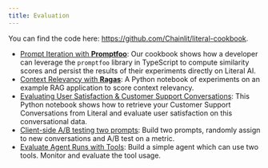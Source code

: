 ```yaml
---
title: Evaluation
---
```


You can find the code here: https://github.com/Chainlit/literal-cookbook.


- [Prompt Iteration with **Promptfoo**](https://github.com/Chainlit/literal-cookbook/tree/main/typescript/prompt-iteration-promptfoo):
Our cookbook shows how a developer can leverage the `promptfoo` library in TypeScript to
compute similarity scores and persist the results of their experiments directly on Literal AI. 
- [Context Relevancy with **Ragas**](https://github.com/Chainlit/literal-cookbook/blob/main/python/context-relevancy-ragas/Context%20relevancy%20with%20Ragas.ipynb): A Python notebook of experiments on an example RAG
application to score context relevancy.
- [Evaluating User Satisfaction & Customer Support Conversations](https://github.com/Chainlit/literal-cookbook/blob/main/python/evaluate-user-satisfaction/Evaluate%20user%20satisfaction.ipynb): This Python notebook shows how to retrieve your Customer Support Conversations from Literal and evaluate user satisfaction on this conversational data.
- [Client-side A/B testing two prompts](https://github.com/Chainlit/literal-cookbook/blob/main/python/ab-testing-client-side/ab-testing-client-side.ipynb): Build two prompts, randomly assign to new conversations and A/B test on a metric.
- [Evaluate Agent Runs with Tools](https://github.com/Chainlit/literal-cookbook/blob/main/python/evaluate-agent-runs/Agent%20runs%20-%20Evaluation.ipynb): Build a simple agent which can use two tools. Monitor and evaluate the tool usage.